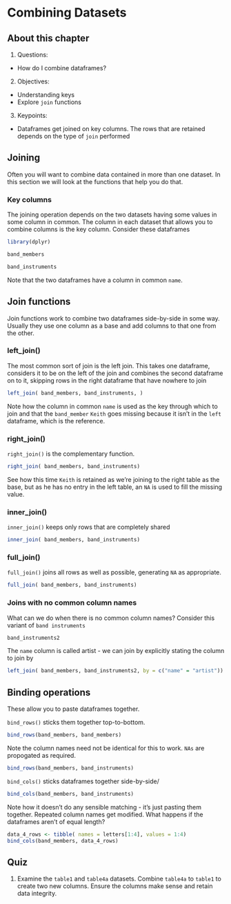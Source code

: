 # Combining Datasets

## About this chapter

1. Questions:
- How do I combine dataframes?
2. Objectives:
- Understanding keys
- Explore `join` functions
3. Keypoints:
- Dataframes get joined on key columns. The rows that are retained depends on the type of `join` performed


## Joining

Often you will want to combine data contained in more than one dataset. In this section we will look at the functions that help you do that.

### Key columns

The joining operation depends on the two datasets having some values in some column in common. The column in each dataset that allows you to combine columns is the key column. Consider these dataframes

```r
library(dplyr)
```

```r
band_members

band_instruments
```

Note that the two dataframes have a column in common `name`. 

## Join functions

Join functions work to combine two dataframes side-by-side in some way. Usually they use one column as a base and add columns to that one from the other. 

### left_join()

The most common sort of join is the left join. This takes one dataframe, considers it to be on the left of the join and combines the second dataframe on to it, skipping rows in the right dataframe that have nowhere to join

```r
left_join( band_members, band_instruments, )
```

Note how the column in common `name` is used as the key through which to join and that the `band_member` `Keith` goes missing because it isn't in the `left` dataframe, which is the reference. 

### right_join()

`right_join()` is the complementary function. 

```r
right_join( band_members, band_instruments)
```

See how this time `Keith` is retained as we're joining to the right table as the base, but as he has no entry in the left table, an `NA` is used to fill the missing value.

### inner_join()

`inner_join()` keeps only rows that are completely shared

```r
inner_join( band_members, band_instruments)
```

### full_join()

`full_join()` joins all rows as well as possible, generating `NA` as appropriate.

```r
full_join( band_members, band_instruments)
```

### Joins with no common column names

What can we do when there is no common column names? Consider this variant of `band instruments`

```r
band_instruments2
```

The `name` column is called artist - we can join by explicitly stating the column to join by

```r
left_join( band_members, band_instruments2, by = c("name" = "artist"))
```

## Binding operations

These allow you to paste dataframes together.

`bind_rows()` sticks them together top-to-bottom.

```r
bind_rows(band_members, band_members)
```

Note the column names need not be identical for this to work. `NAs` are propogated as required.

```r
bind_rows(band_members, band_instruments)
```

`bind_cols()` sticks dataframes together side-by-side/
```r
bind_cols(band_members, band_instruments)
```

Note how it doesn't do any sensible matching - it's just pasting them together. Repeated column names get modified. What happens if the dataframes aren't of equal length?

```r
data_4_rows <- tibble( names = letters[1:4], values = 1:4)
bind_cols(band_members, data_4_rows)
```

## Quiz

1. Examine the `table1` and `table4a` datasets. Combine  `table4a` to `table1` to create two new columns. Ensure the columns make sense and retain data integrity.
